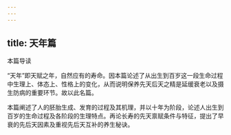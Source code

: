 ```yaml
---
---
---
```

title: 天年篇
---




本篇导读

“天年”即天赋之年，自然应有的寿命。因本篇论述了从出生到百岁这一段生命过程中生理上、体态上、性格上的变化，从而说明保养先天后天之精是延缓衰老以及摄生防病的重要环节。故以此名篇。

本篇阐述了人的胚胎生成、发育的过程及其机理，并以十年为阶段，论述人出生到百岁的生命过程及各阶段的生理特点。再论长寿的先天禀赋条件与特征，提出了早衰的先后天因素及重视先后天互补的养生秘诀。